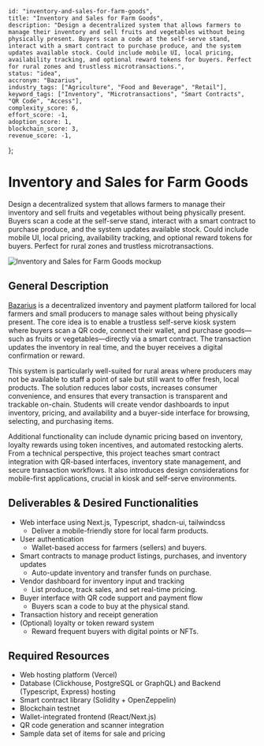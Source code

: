     id: "inventory-and-sales-for-farm-goods",
    title: "Inventory and Sales for Farm Goods",
    description: "Design a decentralized system that allows farmers to manage their inventory and sell fruits and vegetables without being physically present. Buyers scan a code at the self-serve stand, interact with a smart contract to purchase produce, and the system updates available stock. Could include mobile UI, local pricing, availability tracking, and optional reward tokens for buyers. Perfect for rural zones and trustless microtransactions.",
    status: "idea",
    accronym: "Bazarius",
    industry_tags: ["Agriculture", "Food and Beverage", "Retail"],
    keyword_tags: ["Inventory", "Microtransactions", "Smart Contracts", "QR Code", "Access"],
    complexity_score: 6,
    effort_score: -1,
    adoption_score: 1,
    blockchain_score: 3,
    revenue_score: -1,
};

# Inventory and Sales for Farm Goods

Design a decentralized system that allows farmers to manage their inventory and sell fruits and vegetables without being physically present. Buyers scan a code at the self-serve stand, interact with a smart contract to purchase produce, and the system updates available stock. Could include mobile UI, local pricing, availability tracking, and optional reward tokens for buyers. Perfect for rural zones and trustless microtransactions.

![Inventory and Sales for Farm Goods mockup](/images/project/inventory-and-sales-for-farm-goods.jpg)

## General Description

[Bazarius](https://bazarius.monark.io) is a decentralized inventory and payment platform tailored for local farmers and small producers to manage sales without being physically present. The core idea is to enable a trustless self-serve kiosk system where buyers scan a QR code, connect their wallet, and purchase goods—such as fruits or vegetables—directly via a smart contract. The transaction updates the inventory in real time, and the buyer receives a digital confirmation or reward.

This system is particularly well-suited for rural areas where producers may not be available to staff a point of sale but still want to offer fresh, local products. The solution reduces labor costs, increases consumer convenience, and ensures that every transaction is transparent and trackable on-chain. Students will create vendor dashboards to input inventory, pricing, and availability and a buyer-side interface for browsing, selecting, and purchasing items.

Additional functionality can include dynamic pricing based on inventory, loyalty rewards using token incentives, and automated restocking alerts. From a technical perspective, this project teaches smart contract integration with QR-based interfaces, inventory state management, and secure transaction workflows. It also introduces design considerations for mobile-first applications, crucial in kiosk and self-serve environments.

## Deliverables & Desired Functionalities

- Web interface using Next.js, Typescript, shadcn-ui, tailwindcss
    - Deliver a mobile-friendly store for local farm products.
- User authentication 
    - Wallet-based access for farmers (sellers) and buyers.
- Smart contracts to manage product listings, purchases, and inventory updates
    - Auto-update inventory and transfer funds on purchase.
- Vendor dashboard for inventory input and tracking
    - List produce, track sales, and set real-time pricing.
- Buyer interface with QR code support and payment flow
    - Buyers scan a code to buy at the physical stand.
- Transaction history and receipt generation
- (Optional) loyalty or token reward system
    - Reward frequent buyers with digital points or NFTs.

## Required Resources

- Web hosting platform (Vercel)
- Database (Clickhouse, PostgreSQL or GraphQL) and Backend (Typescript, Express) hosting
- Smart contract library (Solidity + OpenZeppelin)
- Blockchain testnet
- Wallet-integrated frontend (React/Next.js)
- QR code generation and scanner integration
- Sample data set of items for sale and pricing
